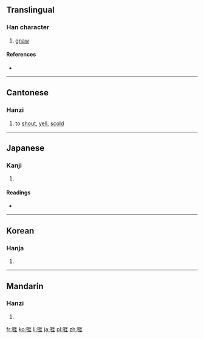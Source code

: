 ==Translingual==

===Han character===
{{Han char|rn=30|rad=口|as=08|sn=11|four=6101<sub>4</sub>|canj=口一土土 (RMGG), X口一土土 (XRMGG)|ids=⿰[[口]][[厓]]}}

# [[gnaw]]

====References====
* {{Han ref|kx=0194.180|dkj=03789|dj=0414.230|hdz=10638.080|uh=5540|ud=21824|bh=D4A9|bd=54441}}

----

==Cantonese==

===Hanzi===
{{yue-hanzi|jyut=[[ngaai4]]|y=ngaai4}}

# to [[shout]], [[yell]], [[scold]]

----

==Japanese==

===Kanji===
{{ja-kanji|grade=|rs=口08}}

# {{defn|lang=ja|sort=口08}}

====Readings====
* {{ja-readings|on=[[がい]] (gai)|kun=[[いがむ]] (igamu)}}

----

==Korean==

===Hanja===
{{ko-hanja|hangeul=애|rv=ae|mr=ae}}

# {{defn|lang=ko|sort=口08}}

----

==Mandarin==

===Hanzi===
{{cmn-hanzi|pin=[[ái]] ([[ai2]])|wg=ai<sup>2</sup>}}

# {{defn|lang=cmn|sort=口08}}

[[fr:啀]]
[[ko:啀]]
[[li:啀]]
[[ja:啀]]
[[pl:啀]]
[[zh:啀]]